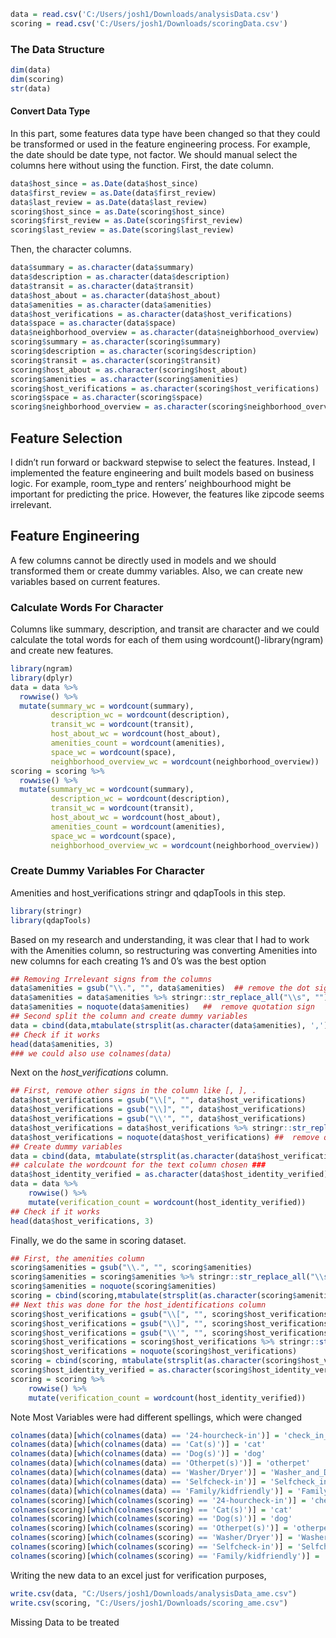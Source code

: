 
```{r}
data = read.csv('C:/Users/josh1/Downloads/analysisData.csv')
scoring = read.csv('C:/Users/josh1/Downloads/scoringData.csv')
```

### The Data Structure

``` {r}
dim(data)
dim(scoring)
str(data)
```


#### Convert Data Type

In this part, some features data type have been changed so that they could be transformed or used in the feature engineering process. For example, the date should be date type, not factor. We should manual select the columns here without using the function. First, the date column.

``` {r}
data$host_since = as.Date(data$host_since)
data$first_review = as.Date(data$first_review)
data$last_review = as.Date(data$last_review)
scoring$host_since = as.Date(scoring$host_since)
scoring$first_review = as.Date(scoring$first_review)
scoring$last_review = as.Date(scoring$last_review)
```

Then, the character columns.

``` {r}
data$summary = as.character(data$summary)
data$description = as.character(data$description)
data$transit = as.character(data$transit)
data$host_about = as.character(data$host_about)
data$amenities = as.character(data$amenities)
data$host_verifications = as.character(data$host_verifications)
data$space = as.character(data$space)
data$neighborhood_overview = as.character(data$neighborhood_overview)
scoring$summary = as.character(scoring$summary)
scoring$description = as.character(scoring$description)
scoring$transit = as.character(scoring$transit)
scoring$host_about = as.character(scoring$host_about)
scoring$amenities = as.character(scoring$amenities)
scoring$host_verifications = as.character(scoring$host_verifications)
scoring$space = as.character(scoring$space)
scoring$neighborhood_overview = as.character(scoring$neighborhood_overview)
```



## Feature Selection

I didn't run forward or backward stepwise to select the features. Instead, I implemented the feature engineering and built models based on business logic. For example, room_type and renters' neighbourhood might be important for predicting the price. However, the features like zipcode seems irrelevant.



## Feature Engineering

A few columns cannot be directly used in models and we should transformed them or create dummy variables. Also, we can create new variables based on current features.



### Calculate Words For Character

Columns like summary, description, and transit are character and we could calculate the total words for each of them using wordcount()-library(ngram) and create new features.

``` {r, results = "hide"}
library(ngram)
library(dplyr)
data = data %>%
  rowwise() %>%
  mutate(summary_wc = wordcount(summary),
         description_wc = wordcount(description),
         transit_wc = wordcount(transit),
         host_about_wc = wordcount(host_about),
         amenities_count = wordcount(amenities),
         space_wc = wordcount(space),
         neighborhood_overview_wc = wordcount(neighborhood_overview))
scoring = scoring %>%
  rowwise() %>%
  mutate(summary_wc = wordcount(summary),
         description_wc = wordcount(description),
         transit_wc = wordcount(transit),
         host_about_wc = wordcount(host_about),
         amenities_count = wordcount(amenities),
         space_wc = wordcount(space),
         neighborhood_overview_wc = wordcount(neighborhood_overview))
```






### Create Dummy Variables For Character

Amenities and host_verifications stringr and qdapTools in this step.

``` {r, result = "hide", message = FALSE}
library(stringr)
library(qdapTools)
```

Based on my research and understanding, it was clear that I had to work with the Amenities column, so restructuring was converting 
Amenities into new columns for each creating 1's and 0's was the best option

``` {r}
## Removing Irrelevant signs from the columns
data$amenities = gsub("\\.", "", data$amenities)  ## remove the dot sign 
data$amenities = data$amenities %>% stringr::str_replace_all("\\s", "")   ## remove the space
data$amenities = noquote(data$amenities)   ##  remove quotation sign
## Second split the column and create dummy variables
data = cbind(data,mtabulate(strsplit(as.character(data$amenities), ',')))
## Check if it works
head(data$amenities, 3)
### we could also use colnames(data)
```

Next on the *host_verifications* column.

``` {r}
## First, remove other signs in the column like [, ], . 
data$host_verifications = gsub("\\[", "", data$host_verifications) 
data$host_verifications = gsub("\\]", "", data$host_verifications) 
data$host_verifications = gsub("\\'", "", data$host_verifications) 
data$host_verifications = data$host_verifications %>% stringr::str_replace_all("\\s", "") ## remove the space
data$host_verifications = noquote(data$host_verifications) ##  remove quotation sign
## Create dummy variables
data = cbind(data, mtabulate(strsplit(as.character(data$host_verifications), split = ','))) 
## calculate the wordcount for the text column chosen ###
data$host_identity_verified = as.character(data$host_identity_verified)
data = data %>%
    rowwise() %>%
    mutate(verification_count = wordcount(host_identity_verified))
## Check if it works
head(data$host_verifications, 3)
```

Finally, we do the same in scoring dataset.

``` {r, result = "hide"}
## First, the amenities column
scoring$amenities = gsub("\\.", "", scoring$amenities)  
scoring$amenities = scoring$amenities %>% stringr::str_replace_all("\\s", "")   
scoring$amenities = noquote(scoring$amenities)  
scoring = cbind(scoring,mtabulate(strsplit(as.character(scoring$amenities), ',')))
## Next this was done for the host_identifications column
scoring$host_verifications = gsub("\\[", "", scoring$host_verifications)
scoring$host_verifications = gsub("\\]", "", scoring$host_verifications)
scoring$host_verifications = gsub("\\'", "", scoring$host_verifications)
scoring$host_verifications = scoring$host_verifications %>% stringr::str_replace_all("\\s", "")
scoring$host_verifications = noquote(scoring$host_verifications)
scoring = cbind(scoring, mtabulate(strsplit(as.character(scoring$host_verifications), split = ',')))
scoring$host_identity_verified = as.character(scoring$host_identity_verified)
scoring = scoring %>%
    rowwise() %>%
    mutate(verification_count = wordcount(host_identity_verified))
```

Note Most Variables were had different spellings, which were changed

``` {r, result = "hide"}
colnames(data)[which(colnames(data) == '24-hourcheck-in')] = 'check_in_24'
colnames(data)[which(colnames(data) == 'Cat(s)')] = 'cat'
colnames(data)[which(colnames(data) == 'Dog(s)')] = 'dog'
colnames(data)[which(colnames(data) == 'Otherpet(s)')] = 'otherpet'
colnames(data)[which(colnames(data) == 'Washer/Dryer')] = 'Washer_and_Dryer'
colnames(data)[which(colnames(data) == 'Selfcheck-in')] = 'Selfcheck_in'
colnames(data)[which(colnames(data) == 'Family/kidfriendly')] = 'Family_and_kidfriendly'
colnames(scoring)[which(colnames(scoring) == '24-hourcheck-in')] = 'check_in_24'
colnames(scoring)[which(colnames(scoring) == 'Cat(s)')] = 'cat'
colnames(scoring)[which(colnames(scoring) == 'Dog(s)')] = 'dog'
colnames(scoring)[which(colnames(scoring) == 'Otherpet(s)')] = 'otherpet'
colnames(scoring)[which(colnames(scoring) == 'Washer/Dryer')] = 'Washer_and_Dryer'
colnames(scoring)[which(colnames(scoring) == 'Selfcheck-in')] = 'Selfcheck_in'
colnames(scoring)[which(colnames(scoring) == 'Family/kidfriendly')] = 'Family_and_kidfriendly'
```

Writing the new data to an excel just for verification purposes,
```{r}
write.csv(data, "C:/Users/josh1/Downloads/analysisData_ame.csv")
write.csv(scoring, "C:/Users/josh1/Downloads/scoring_ame.csv")

```

Missing Data to be treated


